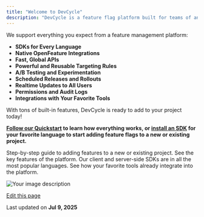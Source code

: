 ```yaml
---
title: "Welcome to DevCycle"
description: "DevCycle is a feature flag platform built for teams of any size, helping you easily create, rollout, and cleanup feature flags without disrupting your workflow."
---
```


We support everything you expect from a feature management platform:

* **SDKs for Every Language**
* **Native OpenFeature Integrations**
* **Fast, Global APIs**
* **Powerful and Reusable Targeting Rules**
* **A/B Testing and Experimentation**
* **Scheduled Releases and Rollouts**
* **Realtime Updates to All Users**
* **Permissions and Audit Logs**
* **Integrations with Your Favorite Tools**

With tons of built-in features, DevCycle is ready to add to your project today!

**[Follow our Quickstart](/quickstart) to learn how everything works, or [install an SDK](/sdk) for your favorite language to start adding feature flags to a new or existing project.**

<CardGroup cols={2}>
  <Card title="Quickstart" icon="flag" href="/quickstart">
    Step-by-step guide to adding features to a new or existing project.
  </Card>
  <Card title="Key Features" icon="carbon:rocket" href="/essentials/key-features">
    See the key features of the platform.
  </Card>
  <Card title="SDKs" icon="material-symbols:sdk-outline" href="/sdk">
    Our client and server-side SDKs are in all the most popular languages.
  </Card>
  <Card title="Integrations" icon="carbon:integration" href="/integrations">
    See how your favorite tools already integrate into the platform.
  </Card>
</CardGroup>

![Your image description](code-sample-hero.png)

[Edit this page](https://github.com/devcyclehq/devcycle-docs/edit/main/docs/index.mdx)

Last updated on **Jul 9, 2025**
